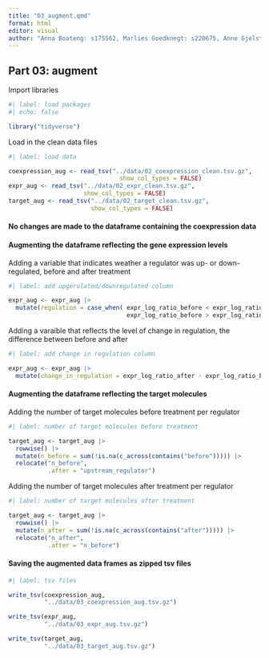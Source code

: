 ```yaml
---
title: "03_augment.qmd"
format: html
editor: visual
author: "Anna Boateng: s175562, Marlies Goedknegt: s220675, Anne Gjelstrup: s194530, Katja Jagd: s185395, Olivia Ronnenberg: s183359"
---
```


## Part 03: augment

Import libraries 
```r

#| label: load packages
#| echo: false

library("tidyverse")

```

Load in the clean data files 
```r

#| label: load data

coexpression_aug <- read_tsv("../data/02_coexpression_clean.tsv.gz",
                               show_col_types = FALSE)
expr_aug <- read_tsv("../data/02_expr_clean.tsv.gz",
                     show_col_types = FALSE)
target_aug <- read_tsv("../data/02_target_clean.tsv.gz",
                       show_col_types = FALSE)

```

#### No changes are made to the dataframe containing the coexpression data

#### Augmenting the dataframe reflecting the gene expression levels

Adding a variable that indicates weather a regulator was up- or down-regulated,
before and after treatment 
```r

#| label: add upgerulated/downregulated column 

expr_aug <- expr_aug |>
  mutate(regulation = case_when( expr_log_ratio_before < expr_log_ratio_after ~ "Upregulated",
                                 expr_log_ratio_before > expr_log_ratio_after ~ "Downregulated"))
```

Adding a varaible that reflects the level of change in regulation, the
difference between before and after 
```r
#| label: add change in regulation column 

expr_aug <- expr_aug |>
  mutate(change_in_regulation = expr_log_ratio_after - expr_log_ratio_before)

```

#### Augmenting the dataframe reflecting the target molecules 

Adding the number of target molecules before treatment per regulator

```r
#| label: number of target molecules before treatment

target_aug <- target_aug |> 
  rowwise() |> 
  mutate(n_before = sum(!is.na(c_across(contains("before"))))) |> 
  relocate("n_before",
           .after = "upstream_regulator")

```

Adding the number of target molecules after treatment per regulator

```r
#| label: number of target molecules after treatment

target_aug <- target_aug |> 
  rowwise() |> 
  mutate(n_after = sum(!is.na(c_across(contains("after"))))) |> 
  relocate("n_after",
           .after = "n_before")

```

#### Saving the augmented data frames as zipped tsv files

```r
#| label: tsv files

write_tsv(coexpression_aug,
          "../data/03_coexpression_aug.tsv.gz")

write_tsv(expr_aug,
          "../data/03_expr_aug.tsv.gz")

write_tsv(target_aug,
          "../data/03_target_aug.tsv.gz")

```
